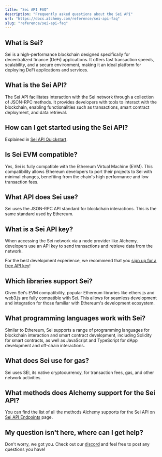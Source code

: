 ```yaml
---
title: "Sei API FAQ"
description: "Frequently asked questions about the Sei API"
url: "https://docs.alchemy.com/reference/sei-api-faq"
slug: "reference/sei-api-faq"
---
```


## What is Sei?

Sei is a high-performance blockchain designed specifically for decentralized finance (DeFi) applications. It offers fast transaction speeds, scalability, and a secure environment, making it an ideal platform for deploying DeFi applications and services.

## What is the Sei API?

The Sei API facilitates interaction with the Sei network through a collection of JSON-RPC methods. It provides developers with tools to interact with the blockchain, enabling functionalities such as transactions, smart contract deployment, and data retrieval.

## How can I get started using the Sei API?

Explained in [Sei API Quickstart](/reference/sei-api-quickstart).

## Is Sei EVM compatible?

Yes, Sei is fully compatible with the Ethereum Virtual Machine (EVM). This compatibility allows Ethereum developers to port their projects to Sei with minimal changes, benefiting from the chain's high performance and low transaction fees.

## What API does Sei use?

Sei uses the JSON-RPC API standard for blockchain interactions. This is the same standard used by Ethereum.

## What is a Sei API key?

When accessing the Sei network via a node provider like Alchemy, developers use an API key to send transactions and retrieve data from the network.

For the best development experience, we recommend that you [sign up for a free API key](https://dashboard.alchemy.com/signup/)!

## Which libraries support Sei?

Given Sei's EVM compatibility, popular Ethereum libraries like ethers.js and web3.js are fully compatible with Sei. This allows for seamless development and integration for those familiar with Ethereum's development ecosystem.

## What programming languages work with Sei?

Similar to Ethereum, Sei supports a range of programming languages for blockchain interaction and smart contract development, including Solidity for smart contracts, as well as JavaScript and TypeScript for dApp development and off-chain interactions.

## What does Sei use for gas?

Sei uses SEI, its native cryptocurrency, for transaction fees, gas, and other network activities.

## What methods does Alchemy support for the Sei API?

You can find the list of all the methods Alchemy supports for the Sei API on [Sei API Endpoints](/reference/sei-api-endpoints) page.

## My question isn't here, where can I get help?

Don't worry, we got you. Check out our [discord](https://alchemy.com/discord) and feel free to post any questions you have!
